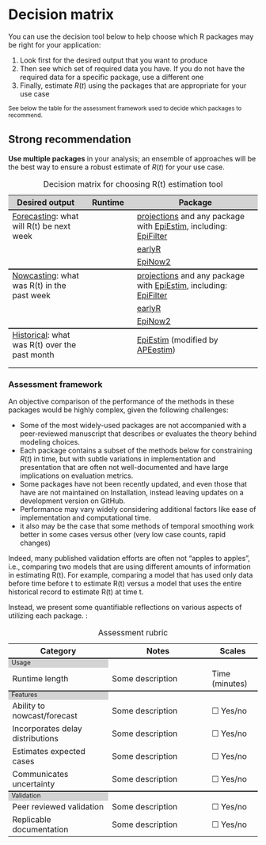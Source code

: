 # Decision matrix {.unnumbered}

You can use the decision tool below to help choose which R packages may be right for your application:

1. Look first for the desired output that you want to produce
1. Then see which set of required data you have. If you do not have the required data for a specific package, use a different one
1. Finally, estimate $R(t)$ using the packages that are appropriate for your use case

<small>See below the table for the assessment framework used to decide which packages to recommend.</small>

::: {.callout-important}
## Strong recommendation
**Use multiple packages** in your analysis; an ensemble of approaches will be the best way to ensure a robust estimate of $R(t)$ for your use case. 
:::

```{=html}
<table>
    <caption>Decision matrix for choosing R(t) estimation tool</caption>
    <!////////////////////////////////////////////////////////////////////>
    <!---HEADING --->
    <!////////////////////////////////////////////////////////////////////>
    <tr style="border-top: none; background-color: lightgrey;">
      <th style="font-weight: bold; width: 30%">Desired output</th>
      <th style="font-weight: bold; width: 20%">Runtime</th>
      <th style="font-weight: bold; width: 50%">Package</th>
    </tr>
    <!////////////////////////////////////////////////////////////////////>
    <!---GROUP 1: FORECASTING -------------------------------------------->
    <!////////////////////////////////////////////////////////////////////>
    <tr style="border-top: 2px solid;">
        <td> <u>Forecasting</u>: what will R(t) be next week</td>
        <td></td>
        <td>  <a href="package_projections.html">projections</a> and any package with <a href="package_EpiEstim.html">EpiEstim</a>, including: <a href="package_EpiFilter.html">EpiFilter</a> </td>
        
    </tr>
    <tr>
            <td></td>
    <td></td>
       <td><a href="package_earlyR.html">earlyR</a></td>
    </tr>
    <tr>
            <td></td>
    <td></td>
        <td><a href="package_EpiNow2.html">EpiNow2</a></td>
    </tr>


    <!////////////////////////////////////////////////////////////////////>
    <!---GROUP 2: NOW-CASTING -------------------------------------------->
    <!////////////////////////////////////////////////////////////////////>
    <tr style="border-top: 2px solid;">
        <td> <u>Nowcasting</u>: what was R(t) in the past week</td>
        <td></td>
        <td>  <a href="package_projections.html">projections</a> and any package with <a href="package_EpiEstim.html">EpiEstim</a>, including: <a href="package_EpiFilter.html">EpiFilter</a> </td>
        
    </tr>
    <tr>
            <td></td>
    <td></td>
       <td><a href="package_earlyR.html">earlyR</a></td>
    </tr>
    <tr>
            <td></td>
    <td></td>
        <td><a href="package_EpiNow2.html">EpiNow2</a></td>
    </tr>
    
    
    <!////////////////////////////////////////////////////////////////////>
    <!---GROUP 3: Historical -------------------------------------------->
    <!////////////////////////////////////////////////////////////////////>
    <tr style="border-top: 2px solid;">
        <td> <u>Historical</u>: what was R(t) over the past month</td>
        <td></td>
        <td>  <a href="package_EpiEstim.html">EpiEstim</a> 
        (modified by <a href="package_APEestim.html">APEestim</a>)</td>
        
    </tr>
    <tr>
            <td></td>
    <td></td>
       <td></td>
    </tr>
    <tr>
            <td></td>
    <td></td>
        <td></td>
    </tr>


    
</table>

```

### Assessment framework {#sec-assessment}

An objective comparison of the performance of the methods in these packages would be highly complex, given the following challenges:

- Some of the most widely-used packages are not accompanied with a peer-reviewed manuscript that describes or evaluates the theory behind modeling choices. 
- Each package contains a subset of the methods below for constraining $R(t)$ in time, but with subtle variations in implementation and presentation that are often not well-documented and have large implications on evaluation metrics.
- Some packages have not been recently updated, and even those that have are not maintained on Installation, instead leaving updates on a development version on GitHub. 
- Performance may vary widely considering additional factors like ease of implementation and computational time.
- it also may be the case that some methods of temporal smoothing work better
    in some cases versus other (very low case counts, rapid changes)

Indeed, many published validation efforts are often not "apples to apples", i.e., comparing two models that are using different amounts of information in estimating R(t). For example, comparing a model that has used only data before time before t to estimate R(t) versus a model that uses the entire historical record to estimate R(t) at time t.

Instead, we present some quantifiable reflections on various aspects of utilizing each package. :

```{=html}
<table>
    <caption>Assessment rubric</caption>
    <!---HEADING --->
    <tr style="border-top: none;">
      <th style="font-weight: bold; width: 40%">Category</th>
      <th style="font-weight: bold; width: 40%">Notes</th>
      <th style="font-weight: bold; width: 20%">Scales</th>
    </tr>
    
        <!------ SECTION 1: USAGE -------->
    <tr columnspan="2", style="background-color: lightgrey;border-top: 2px solid;margin-top: 1;margin-bottom: 1; line-height: 1;font-size: 0.8em;">
      <td> Usage </td>
    </tr>

    <tr>
        <td>Runtime length</td>
        <td>Some description</td>
        <td>
          Time (minutes)
        </td>
    </tr>
      
      <!------ SECTION 2: FEATURES -------->
    <tr columnspan="3", style="background-color: lightgrey;border-top: 2px solid;margin-top: 1;margin-bottom: 1; line-height: 1;font-size: 0.8em;">
      <td> Features </td>
    </tr>
        <tr>
        <td>Ability to nowcast/forecast</td>
        <td>Some description</td>
        <td>
          ☐ Yes/no
                  </td>
    </tr>
                    <tr>
        <td>Incorporates delay distributions</td>
        <td>Some description</td>
        <td>
          ☐ Yes/no
        </td>
    </tr>
    
                        <tr>
        <td>Estimates expected cases </td>
        <td>Some description</td>
        <td>
          ☐ Yes/no
        </td>
    </tr>

                        <tr>
        <td>Communicates uncertainty</td>
        <td>Some description</td>
        <td>
☐ Yes/no
        </td>
    </tr>

      <!------ SECTION 3: Validation -------->
    <tr columnspan="3", style="background-color: lightgrey;border-top: 2px solid;margin-top: 1;margin-bottom: 1; line-height: 1;font-size: 0.8em;">
      <td> Validation </td>
    </tr>
    
                        <tr>
        <td>Peer reviewed validation</td>
        <td>Some description</td>
        <td>
          ☐ Yes/no
        </td>
    </tr>
    
                        <tr>
        <td>Replicable documentation</td>
        <td>Some description</td>
        <td>
          ☐ Yes/no
        </td>
    </tr>


</table>

```
